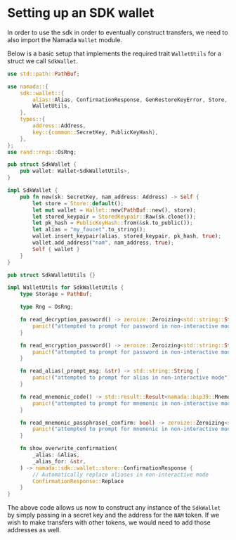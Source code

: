 # Setting up an SDK wallet

In order to use the sdk in order to eventually construct transfers, we need to also import the Namada `Wallet` module.

Below is a basic setup that implements the required trait `WalletUtils` for a struct we call `SdkWallet`.

```rust
use std::path::PathBuf;

use namada::{
    sdk::wallet::{
        alias::Alias, ConfirmationResponse, GenRestoreKeyError, Store, StoredKeypair, Wallet,
        WalletUtils,
    },
    types::{
        address::Address,
        key::{common::SecretKey, PublicKeyHash},
    },
};
use rand::rngs::OsRng;

pub struct SdkWallet {
    pub wallet: Wallet<SdkWalletUtils>,
}

impl SdkWallet {
    pub fn new(sk: SecretKey, nam_address: Address) -> Self {
        let store = Store::default();
        let mut wallet = Wallet::new(PathBuf::new(), store);
        let stored_keypair = StoredKeypair::Raw(sk.clone());
        let pk_hash = PublicKeyHash::from(&sk.to_public());
        let alias = "my_faucet".to_string();
        wallet.insert_keypair(alias, stored_keypair, pk_hash, true);
        wallet.add_address("nam", nam_address, true);
        Self { wallet }
    }
}

pub struct SdkWalletUtils {}

impl WalletUtils for SdkWalletUtils {
    type Storage = PathBuf;

    type Rng = OsRng;

    fn read_decryption_password() -> zeroize::Zeroizing<std::string::String> {
        panic!("attempted to prompt for password in non-interactive mode");
    }

    fn read_encryption_password() -> zeroize::Zeroizing<std::string::String> {
        panic!("attempted to prompt for password in non-interactive mode");
    }

    fn read_alias(_prompt_msg: &str) -> std::string::String {
        panic!("attempted to prompt for alias in non-interactive mode");
    }

    fn read_mnemonic_code() -> std::result::Result<namada::bip39::Mnemonic, GenRestoreKeyError> {
        panic!("attempted to prompt for mnemonic in non-interactive mode");
    }

    fn read_mnemonic_passphrase(_confirm: bool) -> zeroize::Zeroizing<std::string::String> {
        panic!("attempted to prompt for mnemonic in non-interactive mode");
    }

    fn show_overwrite_confirmation(
        _alias: &Alias,
        _alias_for: &str,
    ) -> namada::sdk::wallet::store::ConfirmationResponse {
        // Automatically replace aliases in non-interactive mode
        ConfirmationResponse::Replace
    }
}
```

The above code allows us now to construct any instance of the `SdkWallet` by simply passing in a secret key and the address for the `NAM` token. If we wish to make transfers with other tokens, we would need to add those addresses as well.